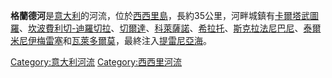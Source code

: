'''格蘭德河'''是[[意大利|意大利]]的河流，位於[[西西里島|西西里島]]，長約35公里，河畔城鎮有[[卡爾塔武圖羅|卡爾塔武圖羅]]、[[坎波費利切-迪羅切拉|坎波費利切-迪羅切拉]]、[[切尔达_(意大利)|切爾達]]、[[科萊薩諾|科萊薩諾]]、[[希拉托|希拉托]]、[[斯克拉法尼巴尼|斯克拉法尼巴尼]]、[[泰爾米尼伊梅雷塞|泰爾米尼伊梅雷塞]]和[[瓦萊多爾莫|瓦萊多爾莫]]，最終注入[[提雷尼亞海|提雷尼亞海]]。

{{Italy-geo-stub}}
[[Category:意大利河流|Category:意大利河流]]
[[Category:西西里河流|Category:西西里河流]]